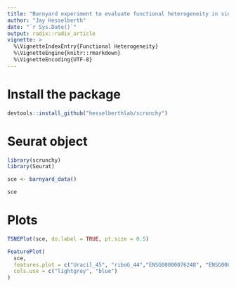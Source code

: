 ```yaml
---
title: "Barnyard experiment to evaluate functional heterogeneity in single cells"
author: "Jay Hesselberth"
date: "`r Sys.Date()`"
output: radix::radix_article
vignette: >
  %\VignetteIndexEntry{Functional Heterogeneity}
  %\VignetteEngine{knitr::rmarkdown}
  %\VignetteEncoding{UTF-8}
---
```


# Install the package

```r
devtools::install_github("hesselberthlab/scrunchy")
```

# Seurat object

```r
library(scrunchy)
library(Seurat)

sce <- barnyard_data()

sce
```

# Plots

```r
TSNEPlot(sce, do.label = TRUE, pt.size = 0.5)

FeaturePlot(
  sce,
  features.plot = c("Uracil_45", "riboG_44","ENSG00000076248", "ENSG00000172922"),
  cols.use = c("lightgrey", "blue")
)

```


